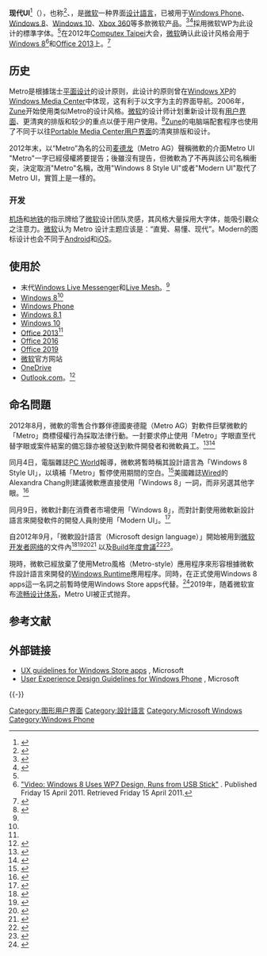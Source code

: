 {{NoteTA|G1=IT}}
{{Infobox Software
|name         = Modern UI
|logo         = [[File:Microsoft-METRO-UserInterface-Logo_Mid2011.svg|200px]]
|screenshot   = Windows 8 Start UI.svg
|caption      = 模拟现代UI下Windows 8之开始画面
|developer    = [[Microsoft|Microsoft]]
|type         = [[设计方案|设计方案]]
|releasedate  = [[Windows_Phone|Windows Phone]]、[[Windows_8|Windows 8]]
}}
'''现代UI'''<ref>{{Cite web |url=https://msdn.microsoft.com/zh-cn/library/windows/desktop/dd371554(v=vs.85).aspx |title=DirectWrite 简介 |accessdate=2017-01-28 |archive-date=2017-02-02 |archive-url=https://web.archive.org/web/20170202084909/https://msdn.microsoft.com/zh-cn/library/windows/desktop/dd371554(v=vs.85).aspx |dead-url=no }}</ref>（{{lang-en|Modern UI}}），也称{{lang|en|Metro UI}}<ref>{{Cite web |url=http://techcrunch.com/2012/10/24/clearing-up-the-confusion-its-the-new-windows-8-ui-not-metro-ui/ |title=Clearing Up The Confusion: It’s “The New Windows 8 UI” – Not “Metro UI” |accessdate=2012-12-07 |archive-date=2012-11-27 |archive-url=https://web.archive.org/web/20121127015505/http://techcrunch.com/2012/10/24/clearing-up-the-confusion-its-the-new-windows-8-ui-not-metro-ui/ |dead-url=no }}</ref>、{{lang|en|Windows 8 Style UI}}，是[[微软|微软]]一种界面[[设计語言|设计語言]]，已被用于[[Windows_Phone|Windows Phone]]、[[Windows_8|Windows 8]]、[[Windows_10|Windows 10]]、[[Xbox_360|Xbox 360]]等多款微软产品。<ref name="WindowsPhone7UI">{{Cite web |title=Windows Phone 7 Series UI Design & Interaction Guide |url=http://windowsteamblog.com/windows_phone/b/wpdev/archive/2010/03/18/windows-phone-7-series-ui-design-amp-interaction-guide.aspx |accessdate=2010-10-09 |date=March 18, 2010 |archive-date=2013-05-27 |archive-url=https://web.archive.org/web/20130527071856/http://blogs.windows.com/windows_phone/b/wpdev/archive/2010/03/18/windows-phone-7-series-ui-design-amp-interaction-guide.aspx |dead-url=no }}</ref><ref>{{Cite web |url=http://blog.seattlepi.com/microsoft/2011/06/06/e3-xbox-360-getting-tv-tuner-bing-search-metro-interface |title=E3: Xbox 360 getting TV tuner, Bing search, Metro interface |accessdate=2011-06-28 |archive-date=2011-06-23 |archive-url=https://web.archive.org/web/20110623112546/http://blog.seattlepi.com/microsoft/2011/06/06/e3-xbox-360-getting-tv-tuner-bing-search-metro-interface/ |dead-url=no }}</ref>採用微软WP为此设计的標準字体。<ref name="WindowsPhone7UI" />在2012年[[Computex_Taipei|Computex Taipei]]大会，[[微软|微软]]确认此设计风格会用于[[Windows_8|Windows 8]]<ref name="windows 8">[http://www.technewsdaily.com/video-windows-8-uses-wp7-design-runs-from-usb-stick-2529/  "Video: Windows 8 Uses WP7 Design, Runs from USB Stick"] {{Wayback|url=http://www.technewsdaily.com/video-windows-8-uses-wp7-design-runs-from-usb-stick-2529/ |date=20110619192818 }}. Published Friday 15 April 2011. Retrieved Friday 15 April 2011.</ref>和[[Office_2013|Office 2013]]上。<ref name="Office">{{Cite web |url=http://livesino.net/archives/3294.live |title=Office 15 新界面泄漏：Modern UI 与新动画效果 |accessdate=2011-06-28 |archive-date=2011-03-18 |archive-url=https://web.archive.org/web/20110318214817/http://livesino.net/archives/3294.live |dead-url=no }}</ref>

== 历史 ==
Metro是根據瑞士[[平面设计|平面设计]]的设计原则，此设计的原则曾在[[Windows_XP|Windows XP]]的[[Windows_Media_Center|Windows Media Center]]中体现，这有利于以文字为主的界面导航。2006年，[[Zune|Zune]]开始使用类似Metro的设计风格。[[微软|微软]]的设计师计划重新设计现有[[用户界面|用户界面]]、更清爽的排版和较少的重点以便于用户使用。<ref name="Metro">{{Cite web |title=Windows Phone Design System: Codenamed ‘Metro’ |url=http://go.microsoft.com/fwlink/?LinkID=189338 |accessdate=2010-10-09 |format=[[PDF|PDF]] |archive-date=2014-11-27 |archive-url=http://webarchive.loc.gov/all/20141127151228/http://go.microsoft.com/fwlink/?LinkID=189338 |dead-url=no }}</ref>[[Zune|Zune]]的电脑端配套程序也使用了不同于以往[[Portable_Media_Center|Portable Media Center]][[用户界面|用户界面]]的清爽排版和设计。

2012年末，以“Metro”為名的公司[[麦德龙|麦德龙]]（Metro AG）聲稱微軟的介面Metro UI "Metro"一字已經侵權將要提告；後雖沒有提告，但微軟為了不再與該公司名稱衝突，決定取消"Metro"名稱，改用"Windows 8 Style UI"或者"Modern UI"取代了Metro UI，實質上是一樣的。

=== 开发 ===
[[机场|机场]]和[[地铁|地铁]]的指示牌给了[[微软|微软]]设计团队灵感，其风格大量採用大字体，能吸引觀众之注意力。[[微软|微软]]认为 Metro 设计主题应该是：“直覺、易懂、现代”。Modern的图标设计也会不同于[[Android|Android]]和[[iOS|iOS]]。

== 使用於 ==
* 末代[[Windows_Live_Messenger|Windows Live Messenger]]和[[Live_Mesh|Live Mesh]]。<ref name="WindowsPhone7UI" />
* [[Windows_8|Windows 8]]<ref name="windows 8" />
* [[Windows_Phone|Windows Phone]]
* [[Windows_8.1|Windows 8.1]]
* [[Windows_10|Windows 10]]
* [[Office_2013|Office 2013]]<ref name="Office" />
* [[Office_2016|Office 2016]]
* [[Office_2019|Office 2019]]
* [[微软|微软]]官方网站
* [[OneDrive|OneDrive]]
* [[Outlook.com|Outlook.com]]。<ref>{{Cite web |url=http://news.csdn.net/a/20110119/290398.html |title=微软新版主页出现 Metro UI被引入 |accessdate=2011-06-28 |archive-date=2011-01-22 |archive-url=https://web.archive.org/web/20110122231833/http://news.csdn.net/a/20110119/290398.html |dead-url=no }}</ref>

== 命名問題 ==
2012年8月，微軟的零售合作夥伴德國麥德龍（Metro AG）對軟件巨擘微軟的「Metro」商標侵權行為採取法律行動。一封要求停止使用「Metro」字眼直至代替字眼或案件結案的備忘錄亦被發送到軟件開發者和微軟員工。<ref>{{Cite news |url=http://www.theverge.com/2012/8/2/3216545/microsoft-metro-branding-memo-european-partner |title=Exclusive: Microsoft's Metro branding to be replaced 'this week' according to internal memo |last=Warren |first=Tom |date=2 August 2013 |work=[[The_Verge|The Verge]] |publisher=[[Vox_Media|Vox Media]] |accessdate=29 May 2013 |archive-date=2012-08-03 |archive-url=https://www.webcitation.org/69dkyJL9y?url=http://www.theverge.com/2012/8/2/3216545/microsoft-metro-branding-memo-european-partner |dead-url=no }}</ref><ref>{{Cite news |url=http://www.bbc.com/news/technology-19108952 |title=Microsoft to drop 'Metro' name for Windows |date=3 August 2012 |work=[[BBC|BBC]] |accessdate=28 May 2012 |archive-date=2013-05-26 |archive-url=https://www.webcitation.org/6Gu6bU9AR?url=http://www.bbc.co.uk/news/technology-19108952 |dead-url=no }}</ref> 

同月4日，電腦雜誌[[PC_World|PC World]]報導，微軟將暫時稱其設計語言為「Windows 8 Style UI」，以填補「Metro」暫停使用期間的空白。<ref>{{Cite web |title=Windows 8 'Metro' Is Dead, But UI Still Needs a Name |url=http://www.pcworld.com/businesscenter/article/260367/windows_8_metro_is_dead_but_ui_still_needs_a_name.html |accessdate=10 August 2012 |date=4 August 2012 |last=Bradley |first=Tony |work=[[PC_World|PC World]] |publisher=[[IDG|IDG]] |archive-date=2012-08-23 |archive-url=https://web.archive.org/web/20120823062731/http://www.pcworld.com/businesscenter/article/260367/windows_8_metro_is_dead_but_ui_still_needs_a_name.html |dead-url=no }}</ref>美國雜誌[[Wired|Wired]]的Alexandra Chang則建議微軟應直接使用「Windows 8」一詞，而非另選其他字眼。<ref>{{Cite web |title=Microsoft Doesn’t Need a Name for Its User Interface |url=http://www.wired.com/gadgetlab/2012/08/microsoft-doesnt-need-a-name-for-its-ui-metro-or-not/ |accessdate=28 May 2013 |date=8 August 2012 |last=Chang |first=Alexandra |work=[[Wired|Wired]] |publisher=[[Condé_Nast_Publications|Condé Nast]] |archive-date=2013-09-21 |archive-url=https://web.archive.org/web/20130921123631/http://www.wired.com/gadgetlab/2012/08/microsoft-doesnt-need-a-name-for-its-ui-metro-or-not/ |dead-url=no }}</ref>

同月9日，微軟計劃在消費者市場使用「Windows 8」，而對計劃使用微軟新設計語言來開發軟件的開發人員則使用「Modern UI」。<ref name="elreg">{{Cite news |url=http://www.theregister.co.uk/2012/08/10/metro_is_modern_ui_now/ |title=Microsoft: It was never 'Metro,' it was always 'Modern UI' |last=McAllister |first=Neil |date=10 August 2012 |work=[[The_Register|The Register]] |accessdate=28 May 2013 |archive-date=2013-05-26 |archive-url=https://www.webcitation.org/6Gu6ebXoh?url=http://www.theregister.co.uk/2012/08/10/metro_is_modern_ui_now/ |dead-url=no }}</ref>

自2012年9月，「微軟設計語言（Microsoft design language）」開始被用到[[微软开发者网络|微软开发者网络]]的文件內<ref>{{Cite web |title=Make great Windows Store apps |url=http://msdn.microsoft.com/library/windows/apps/hh464920.aspx |accessdate=28 May 2013 |work=[[MSDN|MSDN]] |publisher=[[Microsoft|Microsoft]] |archive-date=2013-05-26 |archive-url=https://www.webcitation.org/6Gu6fkV4d?url=http://msdn.microsoft.com/library/windows/apps/hh464920.aspx |dead-url=no }}</ref><ref>{{Cite web |title=Design case study: iPad to Windows Store app |url=http://msdn.microsoft.com/en-us/library/windows/apps/hh868262.aspx |accessdate=28 May 2013 |work=[[MSDN|MSDN]] |publisher=[[Microsoft|Microsoft]] |archive-date=2013-05-26 |archive-url=https://www.webcitation.org/6Gu6gPiEq?url=http://msdn.microsoft.com/en-us/library/windows/apps/hh868262.aspx |dead-url=no }}</ref><ref>{{Cite web |title=Guidelines for typography |url=http://msdn.microsoft.com/en-us/library/windows/apps/jj553415.aspx |accessdate=28 May 2013 |work=[[MSDN|MSDN]] |publisher=[[Microsoft|Microsoft]] |archive-date=2013-05-26 |archive-url=https://www.webcitation.org/6Gu6hpXAX?url=http://msdn.microsoft.com/en-us/library/windows/apps/jj553415.aspx |dead-url=no }}</ref><ref>{{Cite web |title=Roadmap for Windows Store apps using DirectX and C++ |url=http://msdn.microsoft.com/en-us/library/windows/apps/xaml/jj126138.aspx |accessdate=28 May 2013 |work=[[MSDN|MSDN]] |publisher=[[Microsoft|Microsoft]] |archive-date=2013-05-26 |archive-url=https://www.webcitation.org/6Gu6inlNU?url=http://msdn.microsoft.com/library/windows/apps/jj126138.aspx |dead-url=no }}</ref> 以及[[Build年度會議|Build年度會議]]<ref>{{Cite web |title=The Microsoft design language |url=http://channel9.msdn.com/Events/Build/2012/2-116 |accessdate=28 May 2013 |work=[[Channel9|Channel9]] |publisher=[[Microsoft|Microsoft]] |archive-date=2013-05-26 |archive-url=https://www.webcitation.org/6Gu6jRiXr?url=http://channel9.msdn.com/Events/Build/2012/2-116 |dead-url=no }}</ref><ref>{{Cite web |title=Microsoft Design Language: The newest official way to refer to 'Metro' |url=http://www.zdnet.com/microsoft-design-language-the-newest-official-way-to-refer-to-metro-7000006526/ |accessdate=28 May 2013 |last=Foley |first=Mary Jo |work=[[ZDNet|ZDNet]] |publisher=[[CBS_Interactive|CBS Interactive]] |archive-date=2013-05-26 |archive-url=https://www.webcitation.org/6Gu6l9iWe?url=http://www.zdnet.com/microsoft-design-language-the-newest-official-way-to-refer-to-metro-7000006526/ |dead-url=no }}</ref>。

現時，微軟已經放棄了使用Metro風格（Metro-style）應用程序來形容根據微軟件設計語言來開發的[[Windows_Runtime|Windows Runtime]]應用程序。同時，在正式使用Windows 8 apps這一名詞之前暫時使用Windows Store apps代替。<ref name="zdnet-metroname">{{Cite web |title=Microsoft finally comes clean(er) on post-Metro naming plans |url=http://www.zdnet.com/microsoft-finally-comes-cleaner-on-post-metro-naming-plans-7000004151/ |accessdate=28 May 2013 |date=12 September 2012 |work=[[ZDNet|ZDNet]] |publisher=[[CBS_Interactive|CBS Interactive]] |archive-date=2012-09-13 |archive-url=https://www.webcitation.org/6Adwgk5Ku?url=http://www.zdnet.com/microsoft-finally-comes-cleaner-on-post-metro-naming-plans-7000004151/ |dead-url=no }}</ref>2019年，随着微软宣布[[流畅设计体系|流畅设计体系]]，Metro UI被正式抛弃。

== 参考文献 ==
{{Reflist|30em}}

== 外部链接 ==
* [http://msdn.microsoft.com/en-us/library/windows/apps/hh465424.aspx UX guidelines for Windows Store apps] {{Wayback|url=http://msdn.microsoft.com/en-us/library/windows/apps/hh465424.aspx |date=20121130145243 }}, Microsoft
* [http://msdn.microsoft.com/en-us/library/hh202915%28v=VS.92%29.aspx User Experience Design Guidelines for Windows Phone] {{Wayback|url=http://msdn.microsoft.com/en-us/library/hh202915%28v=VS.92%29.aspx |date=20121218101657 }}, Microsoft

{{-}}
{{Microsoft Windows的历史}}
{{Microsoft}}

[[Category:图形用户界面|Category:图形用户界面]]
[[Category:設計語言|Category:設計語言]]
[[Category:Microsoft_Windows|Category:Microsoft Windows]]
[[Category:Windows_Phone|Category:Windows Phone]]